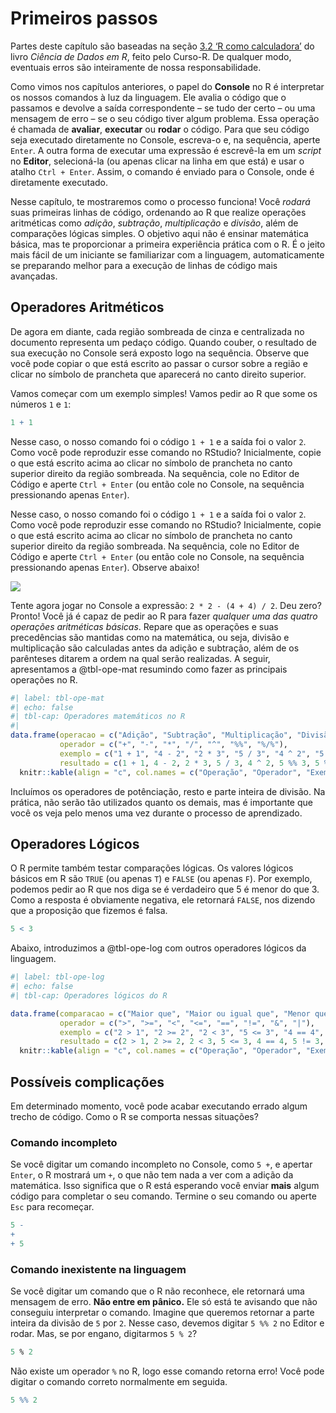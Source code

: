 # Primeiros passos {#sec-prim-passos}

::: {.callout-note appearance="minimal"}
Partes deste capítulo são baseadas na seção [3.2 'R como calculadora'](https://livro.curso-r.com/3-2-r-como-calculadora.html) do livro *Ciência de Dados em R*, feito pelo Curso-R. De qualquer modo, eventuais erros são inteiramente de nossa responsabilidade.
:::

Como vimos nos capítulos anteriores, o papel do **Console** no R é interpretar os nossos comandos à luz da linguagem. Ele avalia o código que o passamos e devolve a saída correspondente – se tudo der certo – ou uma mensagem de erro – se o seu código tiver algum problema. Essa operação é chamada de **avaliar**, **executar** ou **rodar** o código. Para que seu código seja executado diretamente no Console, escreva-o e, na sequência, aperte `Enter`. A outra forma de executar uma expressão é escrevê-la em um *script* no **Editor**, selecioná-la (ou apenas clicar na linha em que está) e usar o atalho `Ctrl + Enter`. Assim, o comando é enviado para o Console, onde é diretamente executado.

Nesse capítulo, te mostraremos como o processo funciona! Você *rodará* suas primeiras linhas de código, ordenando ao R que realize operações aritméticas como *adição*, *subtração*, *multiplicação* e *divisão*, além de comparações lógicas simples. O objetivo aqui não é ensinar matemática básica, mas te proporcionar a primeira experiência prática com o R. É o jeito mais fácil de um iniciante se familiarizar com a linguagem, automaticamente se preparando melhor para a execução de linhas de código mais avançadas.

## Operadores Aritméticos

::: {.callout-note appearance="simple"}
De agora em diante, cada região sombreada de cinza e centralizada no documento representa um pedaço código. Quando couber, o resultado de sua execução no Console será exposto logo na sequência. Observe que você pode copiar o que está escrito ao passar o cursor sobre a região e clicar no símbolo de prancheta que aparecerá no canto direito superior.
:::

Vamos começar com um exemplo simples! Vamos pedir ao R que some os números `1` e `1`:

```{r}
1 + 1
```

::: {.content-visible when-format="pdf"}
Nesse caso, o nosso comando foi o código `1 + 1` e a saída foi o valor `2`. Como você pode reproduzir esse comando no RStudio? Inicialmente, copie o que está escrito acima ao clicar no símbolo de prancheta no canto superior direito da região sombreada. Na sequência, cole no Editor de Código e aperte `Ctrl + Enter` (ou então cole no Console, na sequência pressionando apenas `Enter`).
:::

::: {.content-visible when-format="html"}
Nesse caso, o nosso comando foi o código `1 + 1` e a saída foi o valor `2`. Como você pode reproduzir esse comando no RStudio? Inicialmente, copie o que está escrito acima ao clicar no símbolo de prancheta no canto superior direito da região sombreada. Na sequência, cole no Editor de Código e aperte `Ctrl + Enter` (ou então cole no Console, na sequência pressionando apenas `Enter`). Observe abaixo!

![](images/1mais1.gif){fig-align="center"}
:::

Tente agora jogar no Console a expressão: `2 * 2 - (4 + 4) / 2`. Deu zero? Pronto! Você já é capaz de pedir ao R para fazer *qualquer uma das quatro operações aritméticas básicas*. Repare que as operações e suas precedências são mantidas como na matemática, ou seja, divisão e multiplicação são calculadas antes da adição e subtração, além de os parênteses ditarem a ordem na qual serão realizadas. A seguir, apresentamos a @tbl-ope-mat resumindo como fazer as principais operações no R.

```{r}
#| label: tbl-ope-mat
#| echo: false
#| tbl-cap: Operadores matemáticos no R
#| 
data.frame(operacao = c("Adição", "Subtração", "Multiplicação", "Divisão", "Potenciação", "Resto da Divisão", "Parte Inteira da Divisão"),
           operador = c("+", "-", "*", "/", "^", "%%", "%/%"),
           exemplo = c("1 + 1", "4 - 2", "2 * 3", "5 / 3", "4 ^ 2", "5 %% 3", "5 %/% 3"),
           resultado = c(1 + 1, 4 - 2, 2 * 3, 5 / 3, 4 ^ 2, 5 %% 3, 5 %/% 3) |> round(2)) |>  
  knitr::kable(align = "c", col.names = c("Operação", "Operador", "Exemplo", "Resultado"))

```

Incluímos os operadores de potênciação, resto e parte inteira de divisão. Na prática, não serão tão utilizados quanto os demais, mas é importante que você os veja pelo menos uma vez durante o processo de aprendizado.

## Operadores Lógicos

O R permite também testar comparações lógicas. Os valores lógicos básicos em R são `TRUE` (ou apenas `T`) e `FALSE` (ou apenas `F`). Por exemplo, podemos pedir ao R que nos diga se é verdadeiro que 5 é menor do que 3. Como a resposta é obviamente negativa, ele retornará `FALSE`, nos dizendo que a proposição que fizemos é falsa.

```{r}
5 < 3
```

Abaixo, introduzimos a @tbl-ope-log com outros operadores lógicos da linguagem.

```{r}
#| label: tbl-ope-log
#| echo: false
#| tbl-cap: Operadores lógicos do R

data.frame(comparacao = c("Maior que", "Maior ou igual que", "Menor que", "Menor ou igual que", "Igual à", "Diferente de", "x **e** y", "x **ou** y"),
           operador = c(">", ">=", "<", "<=", "==", "!=", "&", "|"),
           exemplo = c("2 > 1", "2 >= 2", "2 < 3", "5 <= 3", "4 == 4", "5 != 3", "x <- c(1, 4, NA, 8) <br> x[!is.na(x) & x > 5]", "x <- c(1, 4, NA, 8) <br> x[!is.na(x) | x > 5]"),
           resultado = c(2 > 1, 2 >= 2, 2 < 3, 5 <= 3, 4 == 4, 5 != 3, 8, "1, 4, 8")) |>  
  knitr::kable(align = "c", col.names = c("Operação", "Operador", "Exemplo", "Resultado"))
```

## Possíveis complicações

Em determinado momento, você pode acabar executando errado algum trecho de código. Como o R se comporta nessas situações?

### Comando incompleto

Se você digitar um comando incompleto no Console, como `5 +`, e apertar `Enter`, o R mostrará um `+`, o que não tem nada a ver com a adição da matemática. Isso significa que o R está esperando você enviar **mais** algum código para completar o seu comando. Termine o seu comando ou aperte `Esc` para recomeçar.

```{r, error=TRUE}
5 -
+ 
+ 5
```

### Comando inexistente na linguagem

Se você digitar um comando que o R não reconhece, ele retornará uma mensagem de erro. **Não entre em pânico.** Ele só está te avisando que não conseguiu interpretar o comando. Imagine que queremos retornar a parte inteira da divisão de `5` por `2`. Nesse caso, devemos digitar `5 %% 2` no Editor e rodar. Mas, se por engano, digitarmos `5 % 2`?

```{r, error=TRUE}
5 % 2
```

Não existe um operador `%` no R, logo esse comando retorna erro! Você pode digitar o comando correto normalmente em seguida.

```{r, error=TRUE}
5 %% 2
```
